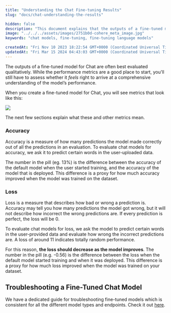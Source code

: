 ```yaml
---
title: "Understanding the Chat Fine-tuning Results"
slug: "docs/chat-understanding-the-results"

hidden: false
description: "This document explains that the outputs of a fine-tuned model for Chat are best evaluated qualitatively, focusing on metrics like accuracy and loss to assess the model's performance. It also provides a guide for troubleshooting fine-tuned models."
image: "../../../assets/images/2751b0d-cohere_meta_image.jpg"  
keywords: "chat models, fine-tuning, fine-tuning language models"

createdAt: "Fri Nov 10 2023 18:22:54 GMT+0000 (Coordinated Universal Time)"
updatedAt: "Fri Mar 15 2024 04:43:03 GMT+0000 (Coordinated Universal Time)"
---
```

The outputs of a fine-tuned model for Chat are often best evaluated qualitatively. While the performance metrics are a good place to start, you'll still have to assess whether it _feels_ right to arrive at a comprehensive understanding of the model’s performance.

When you create a fine-tuned model for Chat, you will see metrics that look like this:

<img src='../../../assets/images/e0ea126-image.png' />


The next few sections explain what these and other metrics mean.

### Accuracy

Accuracy is a measure of how many predictions the model made correctly out of all the predictions in an evaluation. To evaluate chat models for accuracy, we ask it to predict certain words in the user-uploaded data.

The number in the pill (eg. 13%) is the difference between the accuracy of the default model when the user started training, and the accuracy of the model that is deployed. This difference is a proxy for how much accuracy improved when the model was trained on the dataset.

### Loss

Loss is a measure that describes how bad or wrong a prediction is. Accuracy may tell you how many predictions the model got wrong, but it will not describe how incorrect the wrong predictions are. If every prediction is perfect, the loss will be 0.

To evaluate chat models for loss, we ask the model to predict certain words in the user-provided data and evaluate how wrong the incorrect predictions are. A loss of around 11 indicates totally random performance.

For this reason, **the loss should decrease as the model improves**. The number in the pill (e.g. -0.56) is the difference between the loss when the default model started training and when it was deployed. This difference is a proxy for how much loss improved when the model was trained on your dataset.

## Troubleshooting a Fine-Tuned Chat Model

We have a dedicated guide for troubleshooting fine-tuned models which is consistent for all the different model types and endpoints. Check it out [here](/docs/troubleshooting-a-fine-tuned-model).
